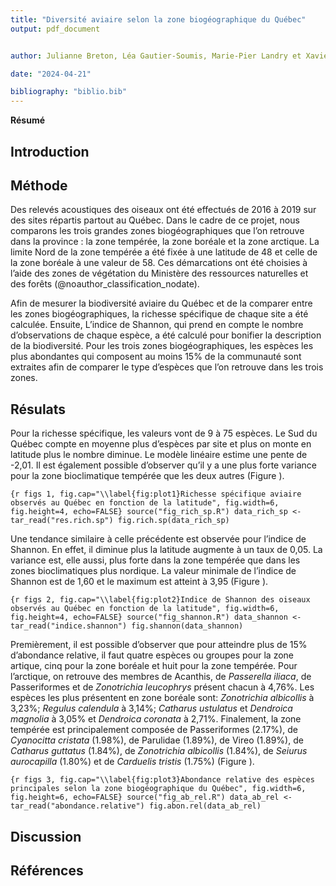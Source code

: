```yaml
---
title: "Diversité aviaire selon la zone biogéographique du Québec"
output: pdf_document


author: Julianne Breton, Léa Gautier-Soumis, Marie-Pier Landry et Xavier Quintal

date: "2024-04-21"

bibliography: "biblio.bib"
---
```

**Résumé**


## Introduction



## Méthode

Des relevés acoustiques des oiseaux ont été effectués de 2016 à 2019 sur des sites répartis partout au Québec. Dans le cadre de ce projet, nous comparons les trois grandes zones biogéographiques que l'on retrouve dans la province : la zone tempérée, la zone boréale et la zone arctique. La limite Nord de la zone tempérée a été fixée à une latitude de 48 et celle de la zone boréale à une valeur de 58. Ces démarcations ont été choisies à l'aide des zones de végétation du Ministère des ressources naturelles et des forêts (@noauthor_classification_nodate).

Afin de mesurer la biodiversité aviaire du Québec et de la comparer entre les zones biogéographiques, la richesse spécifique de chaque site a été calculée. Ensuite, L'indice de Shannon, qui prend en compte le nombre d'observations de chaque espèce, a été calculé pour bonifier la description de la biodiversité. Pour les trois zones biogéographiques, les espèces les plus abondantes qui composent au moins 15% de la communauté sont extraites afin de comparer le type d'espèces que l'on retrouve dans les trois zones. 

## Résulats

Pour la richesse spécifique, les valeurs vont de 9 à 75 espèces. Le Sud du Québec compte en moyenne plus d'espèces par site et plus on monte en latitude plus le nombre diminue. Le modèle linéaire estime une pente de -2,01. Il est également possible d'observer qu'il y a une plus forte variance pour la zone bioclimatique tempérée que les deux autres (Figure \ref{fig:plot1}).

```{r figs 1, fig.cap="\\label{fig:plot1}Richesse spécifique aviaire observés au Québec en fonction de la latitude", fig.width=6, fig.height=4, echo=FALSE}
source("fig_rich_sp.R")
data_rich_sp <- tar_read("res.rich.sp")
fig.rich.sp(data_rich_sp)
```

Une tendance similaire à celle précédente est observée pour l'indice de Shannon. En effet, il diminue plus la latitude augmente à un taux de 0,05. La variance est, elle aussi, plus forte dans la zone tempérée que dans les zones bioclimatiques plus nordique. La valeur minimale de l'indice de Shannon est de 1,60 et le maximum est atteint à 3,95 (Figure \ref{fig:plot2}). 

```{r figs 2, fig.cap="\\label{fig:plot2}Indice de Shannon des oiseaux observés au Québec en fonction de la latitude", fig.width=6, fig.height=4, echo=FALSE}
source("fig_shannon.R")
data_shannon <- tar_read("indice.shannon")
fig.shannon(data_shannon)
```

Premièrement, il est possible d'observer que pour atteindre plus de 15% d'abondance relative, il faut quatre espèces ou groupes pour la zone artique, cinq pour la zone boréale et huit pour la zone tempérée. Pour l'arctique, on retrouve des membres de Acanthis, de *Passerella iliaca*, de Passeriformes et de *Zonotrichia leucophrys* présent chacun à 4,76%. Les espèces les plus présentent en zone boréale sont: *Zonotrichia albicollis* à 3,23%; *Regulus calendula* à 3,14%; *Catharus ustulatus* et *Dendroica magnolia* à 3,05% et *Dendroica coronata* à 2,71%. Finalement, la zone tempérée est principalement composée de Passeriformes (2.17%), de *Cyanocitta cristata* (1.98%), de Parulidae (1.89%), de Vireo (1.89%), de *Catharus guttatus* (1.84%), de *Zonotrichia albicollis* (1.84%), de *Seiurus aurocapilla* (1.80%) et de *Carduelis tristis* (1.75%) (Figure \ref{fig:plot3}).

```{r figs 3, fig.cap="\\label{fig:plot3}Abondance relative des espèces principales selon la zone biogéographique du Québec", fig.width=6, fig.height=6, echo=FALSE}
source("fig_ab_rel.R")
data_ab_rel <- tar_read("abondance.relative")
fig.abon.rel(data_ab_rel)
```

## Discussion


## Références